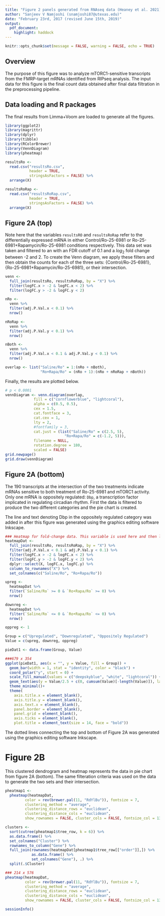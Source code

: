 ```yaml
---
title: "Figure 2 panels generated from RNAseq data (Heaney et al. 2021)"
author: "Sanjeev V Namjoshi (snamjoshi87@utexas.edu)"
date: "February 23rd, 2017 (revised June 15th, 2019)"
output:
  pdf_document: 
    highlight: haddock
---
```


```r
knitr::opts_chunk$set(message = FALSE, warning = FALSE, echo = TRUE)
```

## Overview 

The purpose of this figure was to analyze mTORC1-sensitive transcripts from the FMRP-target mRNAs identified from RIPseq analysis. The input data for this figure is the final count data obtained after final data filtration in the preprocessing pipeline.

## Data loading and R packages

The final results from Limma+Voom are loaded  to generate all the figures.

```r
library(ggplot2)
library(magrittr)
library(dplyr)
library(tibble)
library(RColorBrewer)
library(VennDiagram)
library(pheatmap)
```

```r
resultsRo <- 
  read.csv("resultsRo.csv", 
           header = TRUE, 
           stringsAsFactors = FALSE) %>%
  arrange(X) 

resultsRoRap <- 
  read.csv("resultsRoRap.csv", 
           header = TRUE,
           stringsAsFactors = FALSE) %>%
  arrange(X)
```

## Figure 2A (top)

Note here that the variables `resultsRO` and `resultsRoRap` refer to the differentially expressed mRNA in either Control/Ro-25-6981 or Ro-25-6981+Rapamycin/Ro-25-6981 conditions respectively. This data set was taken and filtered to an with an FDR cutoff of 0.1 and a $log_2$ fold change between -2 and 2. To create the Venn diagram, we apply these filters and then obtain the counts for each of the three sets: $\left \{ \text{Control/Ro-25-6981} \right \}$, $\left \{ \text{Ro-25-6981+Rapamycin/Ro-25-6981} \right \}$, or their intersection.

```r
venn <-
  full_join(resultsRo, resultsRoRap, by = "X") %>%
  filter(logFC.x > -2 & logFC.x < 2) %>%
  filter(logFC.y > -2 & logFC.y < 2)

nRo <-
  venn %>% 
  filter(adj.P.Val.x < 0.1) %>%
  nrow()

nRoRap <-
  venn %>% 
  filter(adj.P.Val.y < 0.1) %>%
  nrow()

nBoth <-
  venn %>%
  filter(adj.P.Val.x < 0.1 & adj.P.Val.y < 0.1) %>%
  nrow()

overlap <- list("Saline/Ro" = 1:(nRo + nBoth), 
                "Ro+Rapa/Ro" = (nRo + 1):(nRo + nRoRap + nBoth))
```

Finally, the results are plotted below.

```r
# p < 0.0001
vennDiagram <- venn.diagram(overlap,
             fill = c("cornflowerblue", "lightcoral"),
             alpha = c(0.5, 0.5), 
             cex = 1.5,
             cat.fontface = 3,
             cat.cex = 1,
             lty = 2, 
             #fontfamily = 3,
             cat.just = (list("Saline/Ro" = c(2.5, 5),
                           "Ro+Rapa/Ro" = c(-1.2, 5))),
             filename = NULL,
             rotation.degree = 180,
             scaled = FALSE)
grid.newpage()
grid.draw(vennDiagram)

```

## Figure 2A (bottom)

The 190 transcripts at the intersection of the two treatments indicate mRNAs sensitive to both treatment of Ro-25-6981 and mTORC1 activity. Only one mRNA is oppositely regulated: `Dbp`, a transcription factor implicated in regulating circadian rhythm. First the data is filtered to produce the two different categories and the pie chart is created.

The line and text denoting Dbp in the oppositely regulated category was added in after this figure was generated using the graphics editing software Inkscape.

```r
### Heatmap for fold-change data. This variable is used here and then later below for the actual heatmap.
heatmapDat <- 
  full_join(resultsRo, resultsRoRap, by = "X") %>%
  filter(adj.P.Val.x < 0.1 & adj.P.Val.y < 0.1) %>%
  filter(logFC.x > -2 & logFC.x < 2) %>%
  filter(logFC.y > -2 & logFC.y < 2) %>%
  dplyr::select(X, logFC.x, logFC.y) %>%
  column_to_rownames("X") %>%
  set_colnames(c("Saline/Ro", "Ro+Rapa/Ro"))
```

```r
upreg <- 
  heatmapDat %>% 
  filter(`Saline/Ro` >= 0 & `Ro+Rapa/Ro` >= 0) %>%
  nrow()

downreg <-
  heatmapDat %>% 
  filter(`Saline/Ro` <= 0 & `Ro+Rapa/Ro` <= 0) %>%
  nrow()

oppreg <- 1

Group = c("Upregulated", "Downregulated", "Oppositely Regulated")
Value = c(upreg, downreg, oppreg)

pieDat1 <- data.frame(Group, Value)

###679 x 354
ggplot(pieDat1, aes(x = "", y = Value, fill = Group)) +
  geom_bar(width = 1, stat = "identity", color = "black") +
  coord_polar("y", start = 0) +
  scale_fill_manual(values = c("deepskyblue", "white", "lightcoral")) +
  geom_text(aes(y = Value/2.5 + c(0, cumsum(Value)[-length(Value)]), label = Value), size = 5, color = "black") +
  theme_minimal()+
  theme(
    axis.title.x = element_blank(),
    axis.title.y = element_blank(),
    axis.text.x = element_blank(),
    panel.border = element_blank(),
    panel.grid = element_blank(),
    axis.ticks = element_blank(),
    plot.title = element_text(size = 14, face = "bold"))

```

The dotted lines connecting the top and bottom of Figure 2A was generated using the graphics editing software Inkscape.

# Figure 2B

This clustered dendrogram and heatmap represents the data in pie chart from figure 2A (bottom). The same filteration criteria was used on the data to generate the two sets and their intersection. 

```r
pheatmap1 <- 
  pheatmap(heatmapDat, 
         color = rev(brewer.pal(11, "RdYlBu")), fontsize = 7,
         clustering_method = "average",
         clustering_distance_rows = "euclidean",
         clustering_distance_cols = "euclidean", 
         show_rownames = FALSE, cluster_cols = FALSE, fontsize_col = 13)

clusters <- 
  sort(cutree(pheatmap1$tree_row, k = 6)) %>%
  as.data.frame() %>%
  set_colnames("Cluster") %>%
  rownames_to_column("Gene") %>%
  full_join(rownames(heatmapDat[pheatmap1$tree_row[["order"]],]) %>%
            as.data.frame() %>%
            set_colnames("Gene"), .) %>%
  split(.$Cluster)
```

```r
### 214 x 576
pheatmap(heatmapDat, 
         color = rev(brewer.pal(11, "RdYlBu")), fontsize = 7,
         clustering_method = "average",
         clustering_distance_rows = "euclidean",
         clustering_distance_cols = "euclidean", 
         show_rownames = FALSE, cluster_cols = FALSE, fontsize_col = 13)
```

```r
sessionInfo()
```